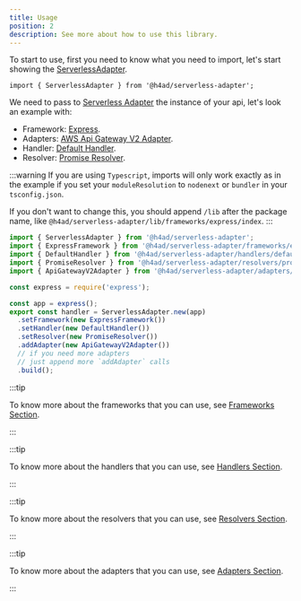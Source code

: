 ---
title: Usage
position: 2
description: See more about how to use this library.
---

To start to use, first you need to know what you need to import, let's start showing the [ServerlessAdapter](/docs/api/ServerlessAdapter).

```tsx
import { ServerlessAdapter } from '@h4ad/serverless-adapter';
```

We need to pass to [Serverless Adapter](/docs/api/ServerlessAdapter) the instance of your api, let's look an example with:

- Framework: [Express](../frameworks/express).
- Adapters: [AWS Api Gateway V2 Adapter](../adapters/aws/api-gateway-v2).
- Handler: [Default Handler](../handlers/aws).
- Resolver: [Promise Resolver](../resolvers/promise).

:::warning
If you are using `Typescript`, imports will only work exactly as in the example
if you set your `moduleResolution` to `nodenext` or `bundler` in your `tsconfig.json`.

If you don't want to change this, you should append `/lib` after the package name,
like `@h4ad/serverless-adapter/lib/frameworks/express/index`.
:::

```ts
import { ServerlessAdapter } from '@h4ad/serverless-adapter';
import { ExpressFramework } from '@h4ad/serverless-adapter/frameworks/express';
import { DefaultHandler } from '@h4ad/serverless-adapter/handlers/default';
import { PromiseResolver } from '@h4ad/serverless-adapter/resolvers/promise';
import { ApiGatewayV2Adapter } from '@h4ad/serverless-adapter/adapters/aws';

const express = require('express');

const app = express();
export const handler = ServerlessAdapter.new(app)
  .setFramework(new ExpressFramework())
  .setHandler(new DefaultHandler())
  .setResolver(new PromiseResolver())
  .addAdapter(new ApiGatewayV2Adapter())
  // if you need more adapters
  // just append more `addAdapter` calls
  .build();
```

:::tip

To know more about the frameworks that you can use, see [Frameworks Section](../../category/frameworks).

:::

:::tip

To know more about the handlers that you can use, see [Handlers Section](../../category/handlers).

:::


:::tip

To know more about the resolvers that you can use, see [Resolvers Section](../../category/resolvers).

:::


:::tip

To know more about the adapters that you can use, see [Adapters Section](../../category/adapters).

:::
